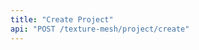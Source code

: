 ```yaml
---
title: "Create Project"
api: "POST /texture-mesh/project/create"
---
```


<ParamField header="Authorization" type="string" required hidden />
<ParamField header="x-api-key" type="string" required hidden />

### Description
Create a mesh with prompt and mesh algorithm

### Body Data
<ParamField body="prompt" type="string" required>
  The input prompt.

  Enum (`get3d`): `car`, `motorbike`, `chair`, `table`, `rocket`, `airplane`, `train`
</ParamField>

<ParamField body="mesh-algorithm" type="string" default="point-e">
  Enum: `point-e`, `get3d`, `dreamfusion`

  The underlying algorithm to use for generating the mesh.
</ParamField>

<ParamField body="guidance" type="string" default="base1B">
  Enum (`point-e`): `base40M`, `base300M`, `base1B`

  Number of parameters used to create model.


  Enum (`dreamfusion`): `clip`, `stable-diffusion`

  CLIP and Stable Diffusion are text-to-image embedding models used.
</ParamField>

<ParamField body="train-iterations" type="number" default="3">
  Point-E: How much the image impacts the final output

  Dreamfusion: 100 iterations are recommended for highest quality results, fewer iterations will finish faster
</ParamField>

<ParamField body="stable-diffusion-checkpoint" type="string" default="stabilityai/stable-diffusion-2-1-base">
  Change the stable diffusion checkpoint. You can use any public Hugging Face Checkpoint.
</ParamField>

<ParamField body="polygon" type="string" default="tris">
  Enum: `tris`, `quads`

  The type of polygons to use when generating the mesh
</ParamField>

<ParamField body="negative-prompt" type="string">
  Use Negative Prompt to suppress output
</ParamField>

<RequestExample>
```bash cURL
curl -X 'POST' \
  'https://api.mirageml.com/texture-mesh/project/create' \
  -H 'accept: application/json'
```
</RequestExample>

<ResponseExample>
```json
{
  "statusCode": 200,
  "project_id": "66bb509b-7888-427a-b9fc-1a915a46fba0"
}
```
</ResponseExample>
